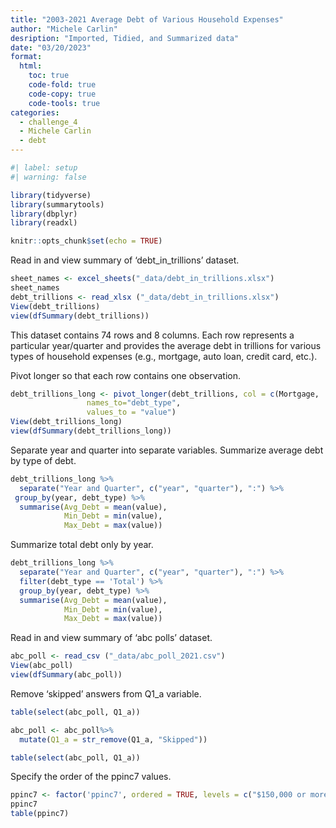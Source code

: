 ```yaml
---
title: "2003-2021 Average Debt of Various Household Expenses"
author: "Michele Carlin"
desription: "Imported, Tidied, and Summarized data"
date: "03/20/2023"
format:
  html:
    toc: true
    code-fold: true
    code-copy: true
    code-tools: true
categories:
  - challenge_4
  - Michele Carlin
  - debt
---
```


```r
#| label: setup
#| warning: false

library(tidyverse)
library(summarytools)
library(dbplyr)
library(readxl)

knitr::opts_chunk$set(echo = TRUE)
```

Read in and view summary of 'debt_in_trillions' dataset.

```r
sheet_names <- excel_sheets("_data/debt_in_trillions.xlsx")
sheet_names 
debt_trillions <- read_xlsx ("_data/debt_in_trillions.xlsx")
View(debt_trillions)
view(dfSummary(debt_trillions))
```

This dataset contains 74 rows and 8 columns.  Each row represents a particular year/quarter and provides the average debt in trillions for various types of household expenses (e.g., mortgage, auto loan, credit card, etc.). 

Pivot longer so that each row contains one observation.

```r
debt_trillions_long <- pivot_longer(debt_trillions, col = c(Mortgage, 'HE Revolving', 'Auto Loan', 'Credit Card', 'Student Loan', Other, Total),
                 names_to="debt_type",
                 values_to = "value")
View(debt_trillions_long)
view(dfSummary(debt_trillions_long))
```

Separate year and quarter into separate variables.
Summarize average debt by type of debt.

```r
debt_trillions_long %>%
  separate("Year and Quarter", c("year", "quarter"), ":") %>%
 group_by(year, debt_type) %>%
  summarise(Avg_Debt = mean(value),
            Min_Debt = min(value),
            Max_Debt = max(value))
```

Summarize total debt only by year.

```r
debt_trillions_long %>%
  separate("Year and Quarter", c("year", "quarter"), ":") %>%
  filter(debt_type == 'Total') %>%
  group_by(year, debt_type) %>%
  summarise(Avg_Debt = mean(value),
            Min_Debt = min(value),
            Max_Debt = max(value))
```

Read in and view summary of 'abc polls' dataset.

```r
abc_poll <- read_csv ("_data/abc_poll_2021.csv")
View(abc_poll)
view(dfSummary(abc_poll))
```

Remove 'skipped' answers from Q1_a variable.

```r
table(select(abc_poll, Q1_a))

abc_poll <- abc_poll%>%
  mutate(Q1_a = str_remove(Q1_a, "Skipped"))

table(select(abc_poll, Q1_a))

```


Specify the order of the ppinc7 values.

```r
ppinc7 <- factor('ppinc7', ordered = TRUE, levels = c("$150,000 or more", "$100,000 to $149,999", "$75,000 to $99,999", "$50,000 to $74,999", "$25,000 to $49,999", "$10,000 to $24,999", "Less than $10,000"))
ppinc7
table(ppinc7)
```
